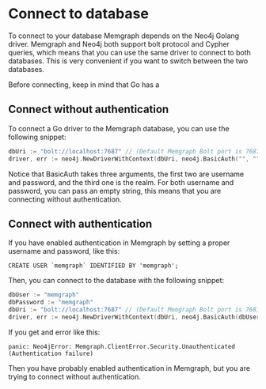 
# Connect to database

To connect to your database Memgraph depends on the Neo4j Golang driver. Memgraph and Neo4j both support bolt protocol and Cypher queries, 
which means that you can use the same driver to connect to both databases. This is very convenient if you want to switch between the two databases.

Before connecting, keep in mind that Go has a 

## Connect without authentication

To connect a Go driver to the Memgraph database, you can use the following snippet: 

```go
dbUri := "bolt://localhost:7687" // (Default Memgraph Bolt port is 7687)
driver, err := neo4j.NewDriverWithContext(dbUri, neo4j.BasicAuth("", "", ""))
```

Notice that BasicAuth takes three arguments, the first two are username and password, and the third one is the realm. 
For both username and password, you can pass an empty string, this means that you are connecting without authentication.

## Connect with authentication

If you have enabled authentication in Memgraph by setting a proper username and password, like this: 

```Cypher
CREATE USER `memgraph` IDENTIFIED BY 'memgraph';
```

Then, you can connect to the database with the following snippet:

```go
dbUser := "memgraph"
dbPassword := "memgraph"
dbUri := "bolt://localhost:7687" // (Default Memgraph Bolt port is 7687)
driver, err := neo4j.NewDriverWithContext(dbUri, neo4j.BasicAuth(dbUser, dbPassword, ""))
```

If you get and error like this: 

```panic: Neo4jError: Memgraph.ClientError.Security.Unauthenticated (Authentication failure)```
    
Then you have probably enabled authentication in Memgraph, but you are trying to connect without authentication.